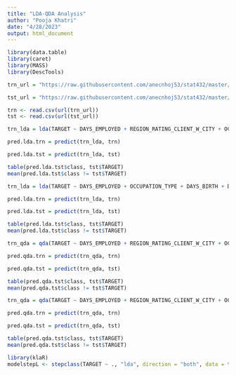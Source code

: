 ---
title: "LDA-QDA Analysis"
author: "Pooja Khatri"
date: "4/28/2023"
output: html_document
---



```{r}
library(data.table)
library(caret)
library(MASS)
library(DescTools)

trn_url = "https://raw.githubusercontent.com/anecnhoj53/stat432/master/loan_balanced_trn.csv"

tst_url = "https://raw.githubusercontent.com/anecnhoj53/stat432/master/loan_balanced_tst.csv"

trn <- read.csv(url(trn_url))
tst <- read.csv(url(tst_url))
```



```{r, eval = FALSE}

trn_lda = lda(TARGET ~ DAYS_EMPLOYED + REGION_RATING_CLIENT_W_CITY + OCCUPATION_TYPE + DAYS_BIRTH + NAME_CONTRACT_TYPE + DAYS_LAST_PHONE_CHANGE + DEF_30_CNT_SOCIAL_CIRCLE + AMT_GOODS_PRICE + AMT_CREDIT + REG_CITY_NOT_WORK_CITY + AMT_INCOME_TOTAL + FLAG_OWN_CAR + REGION_POPULATION_RELATIVE + CODE_GENDER, data = trn)

pred.lda.trn = predict(trn_lda, trn)

pred.lda.tst = predict(trn_lda, tst)

table(pred.lda.tst$class, tst$TARGET)
mean(pred.lda.tst$class != tst$TARGET)


```


```{r, eval = FALSE}

trn_lda = lda(TARGET ~ DAYS_EMPLOYED + OCCUPATION_TYPE + DAYS_BIRTH + DAYS_LAST_PHONE_CHANGE + DEF_30_CNT_SOCIAL_CIRCLE + AMT_GOODS_PRICE + AMT_CREDIT + REG_CITY_NOT_WORK_CITY + AMT_INCOME_TOTAL + FLAG_OWN_CAR + REGION_POPULATION_RELATIVE + CODE_GENDER, data = trn)

pred.lda.trn = predict(trn_lda, trn)

pred.lda.tst = predict(trn_lda, tst)

table(pred.lda.tst$class, tst$TARGET)
mean(pred.lda.tst$class != tst$TARGET)

```



```{r, eval = FALSE}

trn_qda = qda(TARGET ~ DAYS_EMPLOYED + REGION_RATING_CLIENT_W_CITY + OCCUPATION_TYPE + DAYS_BIRTH + NAME_CONTRACT_TYPE + DAYS_LAST_PHONE_CHANGE + DEF_30_CNT_SOCIAL_CIRCLE + AMT_GOODS_PRICE + AMT_CREDIT + REG_CITY_NOT_WORK_CITY + AMT_INCOME_TOTAL + FLAG_OWN_CAR + REGION_POPULATION_RELATIVE + CODE_GENDER, data = trn)

pred.qda.trn = predict(trn_qda, trn)

pred.qda.tst = predict(trn_qda, tst)

table(pred.qda.tst$class, tst$TARGET)
mean(pred.qda.tst$class != tst$TARGET)

```



```{r, eval = FALSE}

trn_qda = qda(TARGET ~ DAYS_EMPLOYED + REGION_RATING_CLIENT_W_CITY + OCCUPATION_TYPE + DAYS_BIRTH + NAME_CONTRACT_TYPE + DAYS_LAST_PHONE_CHANGE + AMT_GOODS_PRICE + AMT_CREDIT + REG_CITY_NOT_WORK_CITY + AMT_INCOME_TOTAL + FLAG_OWN_CAR + REGION_POPULATION_RELATIVE + CODE_GENDER, data = trn)

pred.qda.trn = predict(trn_qda, trn)

pred.qda.tst = predict(trn_qda, tst)

table(pred.qda.tst$class, tst$TARGET)
mean(pred.qda.tst$class != tst$TARGET)

```



```{r, eval = FALSE}

library(klaR)
modelstepL <- stepclass(TARGET ~ ., "lda", direction = "both", data = trn)

```












